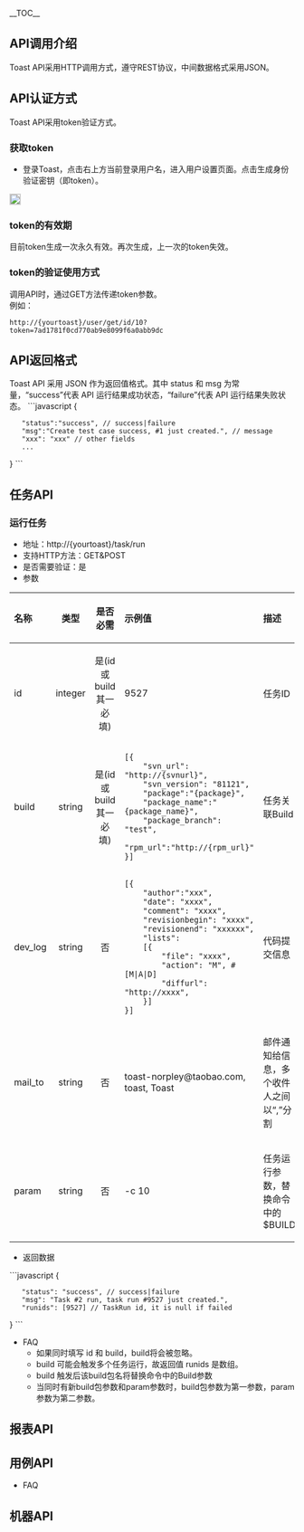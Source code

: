 __TOC__ 
== API调用介绍 ==
Toast API采用HTTP调用方式，遵守REST协议，中间数据格式采用JSON。
== API认证方式 ==
Toast API采用token验证方式。
=== 获取token ===
* 登录Toast，点击右上方当前登录用户名，进入用户设置页面。点击生成身份验证密钥（即token）。
<img style="border: 2px solid #CFCFCF" src="http://rossblog-wordpress.stor.sinaapp.com/uploads/2013/01/token.png" />
=== token的有效期 ===
目前token生成一次永久有效。再次生成，上一次的token失效。
=== token的验证使用方式 ===
调用API时，通过GET方法传递token参数。<br/>
例如：
<pre>
http://{yourtoast}/user/get/id/10?token=7ad1781f0cd770ab9e8099f6a0abb9dc
</pre>
== API返回格式 ==
Toast API 采用 JSON 作为返回值格式。其中 status 和 msg 为常量，“success”代表 API 运行结果成功状态，“failure”代表 API 运行结果失败状态。
```javascript
{
    "status":"success", // success|failure
    "msg":"Create test case success, #1 just created.", // message
    "xxx": "xxx" // other fields
    ...
}
```
== 任务API ==
=== 运行任务 ===
*地址：http://{yourtoast}/task/run
*支持HTTP方法：GET&POST
*是否需要验证：是
*参数
{| style="margin-left: 20px; width: 950px" class="wikitable" border="1" cellpadding="1" cellspacing="1"
|-
!style="text-align:left"|名称
!类型
!style="width:150px"|是否必需
!style="text-align:left"|示例值
!style="text-align:left"|描述
|-
|id
|style="text-align:center"|integer
|style="text-align:center"|是(id 或 build 其一必填)
|9527
|任务ID
|-
|build
|style="text-align:center"|string
|style="text-align:center"|是(id 或 build 其一必填)
|<pre>[{
    "svn_url": "http://{svnurl}",
    "svn_version": "81121",
    "package":"{package}",
    "package_name":"{package_name}",
    "package_branch": "test",
    "rpm_url":"http://{rpm_url}"
}]
</pre>
|任务关联Build
|-
|dev_log
|style="text-align:center"|string
|style="text-align:center"|否
|<pre>[{
    "author":"xxx",
    "date": "xxxx",
    "comment": "xxxx",
    "revisionbegin": "xxxx",
    "revisionend": "xxxxxx",
    "lists": 
    [{
        "file": "xxxx",
        "action": "M", #[M|A|D]
        "diffurl": "http://xxxx", 
    }]
}]
</pre>
|代码提交信息
|-
|mail_to
|style="text-align:center"|string
|style="text-align:center"|否
|toast-norpley@taobao.com, toast, Toast
|邮件通知给信息，多个收件人之间以“,”分割
|-
|param
|style="text-align:center"|string
|style="text-align:center"|否
| -c 10
|任务运行参数，替换命令中的$BUILD
|}
*返回数据
```javascript
{
    "status": "success", // success|failure
    "msg": "Task #2 run, task run #9527 just created.",
    "runids": [9527] // TaskRun id, it is null if failed
}
```
*FAQ
** 如果同时填写 id 和 build，build将会被忽略。
** build 可能会触发多个任务运行，故返回值 runids 是数组。
** build 触发后该build包名将替换命令中的Build参数
** 当同时有新build包参数和param参数时，build包参数为第一参数，param参数为第二参数。

== 报表API ==
== 用例API ==
*FAQ
== 机器API ==